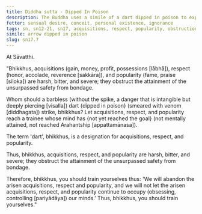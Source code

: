 ```yaml
---
title: Diddha sutta - Dipped In Poison
description: The Buddha uses a simile of a dart dipped in poison to explain how acquisitions, respect, and popularity are harsh, bitter, and severe, obstructing the attainment of the unsurpassed safety from bondage.
fetter: sensual desire, conceit, personal existence, ignorance
tags: sn, sn12-21, sn17, acquisitions, respect, popularity, obstruction, poison, arrow, harsh, bitter, severe
simile: arrow dipped in poison
slug: sn17.7
---
```


At Sāvatthi.

"Bhikkhus, acquisitions (gain, money, profit, possessions [lābhā]), respect (honor, accolade, reverence [sakkāra]), and popularity (fame, praise [siloka]) are harsh, bitter, and severe; they obstruct the attainment of the unsurpassed safety from bondage.

Whom should a barbless (without the spike, a danger that is intangible but deeply piercing [visalla]) dart \{dipped in poison} (smeared with venom [diddhagata]) strike, bhikkhus? Let acquisitions, respect, and popularity reach a trainee whose mind has \{not yet reached the goal} (not mentally attained, not reached Arahantship [appattamānasa]).

The term 'dart', bhikkhus, is a designation for acquisitions, respect, and popularity.

Thus, bhikkhus, acquisitions, respect, and popularity are harsh, bitter, and severe; they obstruct the attainment of the unsurpassed safety from bondage.

Therefore, bhikkhus, you should train yourselves thus: 'We will abandon the arisen acquisitions, respect and popularity, and we will not let the arisen acquisitions, respect, and popularity continue to occupy (obsessing, controlling [pariyādāya]) our minds.' Thus, bhikkhus, you should train yourselves."